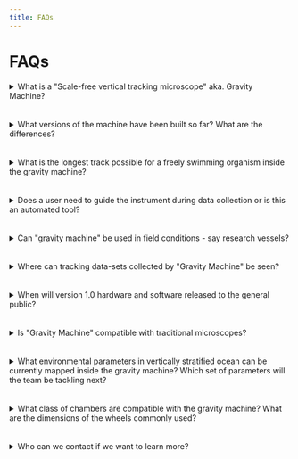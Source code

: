 ```yaml
---
title: FAQs
---
```

<Container>

# FAQs

<details>
  <summary> What is a "Scale-free vertical tracking microscope" aka. Gravity Machine? </summary>
  

  "Scale-free vertical tracking microscope" is a tracking microscope - capable of optically identifying and electronically "locking in" on a freely swimming micro-organism to track it. What is unusual is because of the circular chamber used as a geometry, the organism sees no bounds along the vertical axis and is seemingly in an infinite column of water. In another term, as a "hydro-dynamic treadmill" for plankton, the instrument uses closed-loop feedback control to track a freely swimming micro-organism. In the frame of reference of the lab, the organism is stationary while in it's own frame of reference - it is traversing a column of water.   

  Since, the vertical axis aligns with gravity and majority of organisms studied by us have specific response to gravity, we named this machine "*Gravity machine*".
  
</details>  
<br/><br/>
<details>
  <summary> What versions of the machine have been built so far? What are the differences?</summary>
  

  Although the basic principle for various _"Gravity machines"_ built so far is exactly the same - we have engineered them with various criteria in mind. For light weight optics (low resolution/magnification), we opt for mounting the tracking linear actuators on the optics arm itself while the wheel remains stationary. For high resolution optics and compatibility with traditional microscopes, we have also converted all tracking actuators to be mounted on the rotating wheel while the microscope is stationary. 

  Secondly, to emulate various environmental conditions such as light, pressure, temperature, salinity and others - specialized wheels have been designed that accommodate external couplers to allow us to flow fluids in and out without perturbing flow inside the wheel. Rotating circular chambers for all high resolution imaging are made out of glass, while wheels for low-resolution imaging can also be made out of acrylic.

 
  
</details>
<br/><br/>
<details>
  <summary> What is the longest track possible for a freely swimming organism inside the gravity machine? </summary>


  Theoretically, we have no limitations or bounds on how long we can track an organism that is traveling along the vertical (z) axis. Since the circular chamber has no end - an organism can swim for hours and never see a boundary. We have indeed tracked single cells swimming for almost 12hrs so far. Technically, any small error in tracking for a fast moving organism can sometimes result in loosing the track. We are currently in the process of implementing multi-scale tracking algorithms that will further allow us to increase tracks from a few hours to few days of continuous tracking. 
</details>
<br/><br/>
<details>
  <summary> Does a user need to guide the instrument during data collection or is this an automated tool?</summary>

  
  This is a fully automated instrument and after identifying an organism of interest and "locking" it using a joystick, the user can walk away from the instrument. The movements of swimming micro-organisms when imaged at high-resolution (20 to 60x) are fast enough that automated tracking is essential for this idea to work.  
</details>
<br/><br/>
<details>
  <summary> Can "gravity machine" be used in field conditions - say research vessels? </summary>


  Indeed, we have built multiple version of "Gravity machine" specifically suited for field work - including research vessels. We took the gravity machine to HOT cruise on Kilo Moana at Station Aloha in December 2019. This allowed us to test the latest tracking algorithms in what turned out to be very rough seas!
</details>
<br/><br/>
<details>
  <summary> Where can tracking data-sets collected by "Gravity Machine" be seen?  </summary>

  
  Every time we trap and track micro-organisms in this vertical tracking context, we have observed new behaviors that have remained hidden in traditional microscopic imaging under a cover-slip. Thus while we continue to publish our work, we will use this website to further share datasets and continue to build a repository of natural swimming behavior across the tree of life. Please see  <a href = "/gallery/"> Data Gallery </a> for the start of this repository. 

  Since "Gravity machine" data sets are multi-scale, we have also developed a custom python viewer that allows a user to navigate this datasets interactively. We will be releasing this data viewer with the latest version of the "Gravity machine" in a months time.
  
</details>
<br/><br/>
<details>
  <summary> When will version 1.0 hardware and software released to the general public?  </summary>
  

  The software and hardware for "Gravity machine" has been rapidly evolving with sometimes what feels like exponential progress - specially in both the tracking accuracy, avoiding occlusion effects and longer and longer tracks. This has only been possible due to complete re-write of various parts of the software and integration of new hardware. Although we have shared the current software on our project GitHub, we will be substantially updating this within a months time. 
  
  After another round of cleanup, we will be officially releasing the "Gravity Machine v1.0" code and hardware in a months time on this site. We will also be announcing a program to engage with marine stations and research vessels globally to bring access to this unique instrument to marine research facilities globally. Please see our contact address for more details.

 
  
</details>
<br/><br/>
<details>
  <summary> Is "Gravity Machine" compatible with traditional microscopes?  </summary>
  

  The latest version of the "Gravity machine" is compatible with conventional techniques in microscopy and traditional lab microscopes. Since all the tracking and electronics hardware and control is implemented on the rotating stage - any "regular" microscope could be turned 90 deg where the optical axis is horizontal and the Gravity Machine tracking stage installed. We will soon be providing exact instructions on this implementation. 
</details>
<br/><br/>
<details>
  <summary> What environmental parameters in vertically stratified ocean can be currently mapped inside the gravity machine? Which set of parameters will the team be tackling next? </summary>
  

  "Gravity machine" was invented to provide a virtual reality environment for organisms tracked in the circular chamber - so they would perceive signals corresponding to specific depths in the ocean. This requires us to modulate light, temperature, salinity, pressure, nutrient and oxygen profiles etc - almost any named physical parameters in the ocean. In the first series of implementations, we have already built means to modulate light and pressure; while we are currently implementing access to modulate chemical environment in a vertically stratified context (without perturbing the organism).  
</details>
<br/><br/>
<details>
  <summary> What class of chambers are compatible with the gravity machine? What are the dimensions of the wheels commonly used?  </summary>


  Two types of chambers are commonly used by us in the gravity machine - one built using acrylic sheets while another built with borosilicate glass (~1.1 mm thick). The typical dimension of the wheel is given by inner radius (85mm), outer radius (100-115mm) and width ranging from 3-6mm. Thus the typical cross sectional size of the chamber close to imaging lens is ~30mmx6mm. 
</details>
<br/><br/>
<details>
  <summary> Who can we contact if we want to learn more?  </summary>


  "Gravity machine" is a team effort from PrakashLab at Stanford University. As we expand to provide multiple versions of this instrument and make it more accessible to the general community, we are also looking to explore collaborations and specifically looking to take the instrument on different marine stations and on research vessels to test new features. 
  
  For details and interest in engaging with us and exploring new ways of using this tool, please feel free to write directly to [Deepak Krishnamurthy](mailto:deepak90@stanford.edu), Graduate student, PrakashLab) and [Prof. Manu Prakash](mailto:manup@stanford.edu) (PI, PrakashLab).

</details>



</Container>